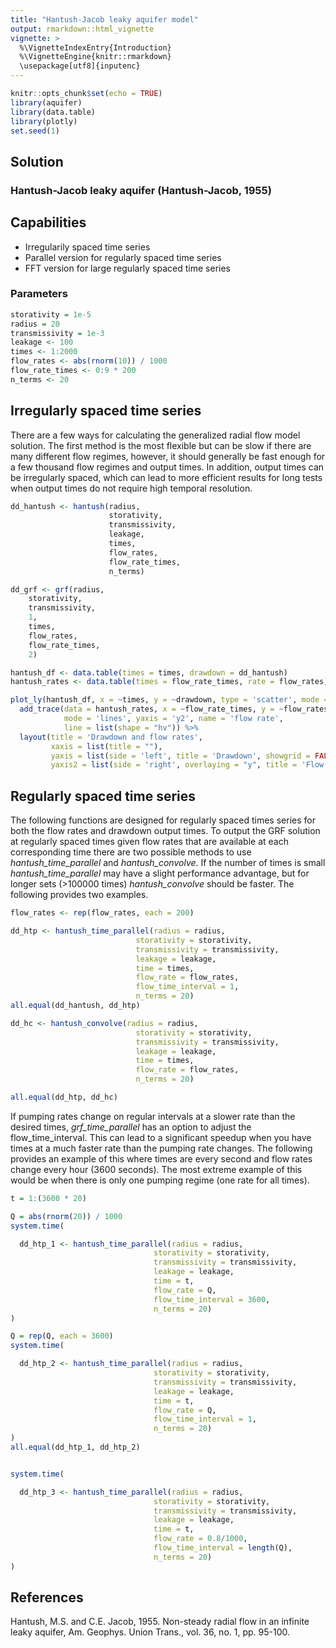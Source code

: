 ```yaml
---
title: "Hantush-Jacob leaky aquifer model"
output: rmarkdown::html_vignette
vignette: >
  %\VignetteIndexEntry{Introduction}
  %\VignetteEngine{knitr::rmarkdown}
  \usepackage[utf8]{inputenc}
---
```


```r
knitr::opts_chunk$set(echo = TRUE)
library(aquifer)
library(data.table)
library(plotly)
set.seed(1)
```

## Solution

### Hantush-Jacob leaky aquifer (Hantush-Jacob, 1955)

## Capabilities

  - Irregularily spaced time series
  - Parallel version for regularly spaced time series
  - FFT version for large regularly spaced time series

### Parameters

```r

storativity = 1e-5
radius = 20
transmissivity = 1e-3
leakage <- 100
times <- 1:2000
flow_rates <- abs(rnorm(10)) / 1000
flow_rate_times <- 0:9 * 200
n_terms <- 20

```
## Irregularly spaced time series

There are a few ways for calculating the generalized radial flow model solution.  The first method is the most flexible but can be slow if there are many different flow regimes, however, it should generally be fast enough for a few thousand flow regimes and output times.  In addition, output times can be irregularly spaced, which can lead to more efficient results for long tests when output times do not require high temporal resolution.


```r

dd_hantush <- hantush(radius, 
                      storativity, 
                      transmissivity, 
                      leakage, 
                      times, 
                      flow_rates,
                      flow_rate_times,
                      n_terms)

dd_grf <- grf(radius,
    storativity, 
    transmissivity, 
    1,
    times, 
    flow_rates, 
    flow_rate_times,
    2)
```

```r

hantush_df <- data.table(times = times, drawdown = dd_hantush)
hantush_rates <- data.table(times = flow_rate_times, rate = flow_rates)

plot_ly(hantush_df, x = ~times, y = ~drawdown, type = 'scatter', mode = 'lines', yaxis = 'y1', name = 'drawdown', width = 700, height = 300) %>%
  add_trace(data = hantush_rates, x = ~flow_rate_times, y = ~flow_rates, type = 'scatter', 
            mode = 'lines', yaxis = 'y2', name = 'flow rate',
            line = list(shape = "hv")) %>%
  layout(title = 'Drawdown and flow rates',
         xaxis = list(title = ""),
         yaxis = list(side = 'left', title = 'Drawdown', showgrid = FALSE, zeroline = FALSE),
         yaxis2 = list(side = 'right', overlaying = "y", title = 'Flow rate', showgrid = FALSE, zeroline = FALSE))


```

## Regularly spaced time series

The following functions are designed for regularly spaced times series for both the flow rates and drawdown output times. To output the GRF solution at regularly spaced times given flow rates that are available at each corresponding time there are two possible methods to use *hantush_time_parallel* and *hantush_convolve*.  If the number of times is small *hantush_time_parallel* may have a slight performance advantage, but for longer sets (>100000 times) *hantush_convolve* should be faster.  The following provides two examples.

```r
flow_rates <- rep(flow_rates, each = 200)

dd_htp <- hantush_time_parallel(radius = radius,
                            storativity = storativity,
                            transmissivity = transmissivity, 
                            leakage = leakage,
                            time = times,
                            flow_rate = flow_rates,
                            flow_time_interval = 1,
                            n_terms = 20)
all.equal(dd_hantush, dd_htp)

```


```r
dd_hc <- hantush_convolve(radius = radius,
                            storativity = storativity,
                            transmissivity = transmissivity, 
                            leakage = leakage,
                            time = times,
                            flow_rate = flow_rates,
                            n_terms = 20)

all.equal(dd_htp, dd_hc)
```

If pumping rates change on regular intervals at a slower rate than the desired times, *grf_time_parallel* has an option to adjust the flow_time_interval.  This can lead to a significant speedup when you have times at a much faster rate than the pumping rate changes.  The following provides an example of this where times are every second and flow rates change every hour (3600 seconds).  The most extreme example of this would be when there is only one pumping regime (one rate for all times).


```r

t = 1:(3600 * 20)

Q = abs(rnorm(20)) / 1000
system.time(

  dd_htp_1 <- hantush_time_parallel(radius = radius,
                                storativity = storativity,
                                transmissivity = transmissivity,
                                leakage = leakage,
                                time = t,
                                flow_rate = Q,
                                flow_time_interval = 3600,
                                n_terms = 20)
)

Q = rep(Q, each = 3600)
system.time(

  dd_htp_2 <- hantush_time_parallel(radius = radius,
                                storativity = storativity,
                                transmissivity = transmissivity,
                                leakage = leakage,
                                time = t,
                                flow_rate = Q,
                                flow_time_interval = 1,
                                n_terms = 20)
)
all.equal(dd_htp_1, dd_htp_2)


system.time(

  dd_htp_3 <- hantush_time_parallel(radius = radius,
                                storativity = storativity,
                                transmissivity = transmissivity,
                                leakage = leakage,
                                time = t,
                                flow_rate = 0.8/1000,
                                flow_time_interval = length(Q),
                                n_terms = 20)
)


```



## References

Hantush, M.S. and C.E. Jacob, 1955. Non-steady radial flow in an infinite leaky aquifer, Am. Geophys. Union Trans., vol. 36, no. 1, pp. 95-100.
